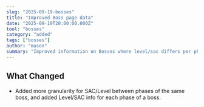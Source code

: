 ```yaml
---
slug: "2025-09-19-bosses"
title: "Improved Boss page data"
date: "2025-09-19T20:00:00.000Z"
tool: "bosses"
category: "added"
tags: ["bosses"]
author: "mason"
summary: "Improved information on Bosses where level/sac differs per phase"
---
```


## What Changed 

- Added more granularity for SAC/Level between phases of the same boss, and added Level/SAC info for each phase of a boss.

